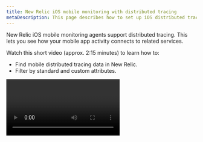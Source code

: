 ```yaml
---
title: New Relic iOS mobile monitoring with distributed tracing
metaDescription: This page describes how to set up iOS distributed tracing.
---
```

New Relic iOS mobile monitoring agents support distributed tracing. This lets you see how your mobile app activity connects to related services.

Watch this short video (approx. 2:15 minutes) to learn how to:

* Find mobile distributed tracing data in New Relic.
* Filter by standard and custom attributes.

<Video id="tkAxeE5cT2Q" type="youtube" />

## Requirements [#requirements]

To use distributed tracing, you need at least XCFramework agent version 7.3.0. We recommend you use the most recent agent.

## How to set up distributed tracing [#set-up-dt]

For mobile agents that support this feature, it’s enabled by default. 

If you prefer to turn off distributed tracing, see [iOS feature flag](/docs/mobile-monitoring/new-relic-mobile-ios/api-guides/ios-agent-configuration-feature-flags/#dt).

## Enable Infinite Tracing [#infinite-tracing]

If your mobile apps have some downstream services that use the advanced type of distributed tracing called [Infinite Tracing](/docs/distributed-tracing/infinite-tracing/introduction-infinite-tracing), you should enable this feature for your mobile apps. This ensures that your root span (the initiating mobile app) is included in the rest of the spans tracked by Infinite Tracing.

To set this up, see the [Infinite Tracing steps](/docs/distributed-tracing/infinite-tracing/set-trace-observer) to create a trace observer and to select which mobile apps (data sources) should report spans.

## Find data [#find-data]

Mobile spans appear in any [New Relic distributed tracing UI](/docs/understand-dependencies/distributed-tracing/ui-data/additional-distributed-tracing-features-new-relic-one/) where those spans are part of a trace. 

Here are some tips for finding and querying data:

* You can find end-user-originating traces in any [New Relic One distributed tracing UI](/docs/understand-dependencies/distributed-tracing/ui-data/additional-distributed-tracing-features-new-relic-one).
* In the distributed tracing UI, end-user spans are indicated with the ![New Relic distributed tracing mobile span icon](./images/mobile-icon.png "New Relic distributed tracing mobile span icon") icon.
* To see a span's attributes, select [a span in the UI](/docs/apm/distributed-tracing/ui-data/understand-use-distributed-tracing-data#span-details).
* Spans are reported as [Span data](/attribute-dictionary/?event=Span), and can be [queried in New Relic](/docs/using-new-relic/data/understand-data/query-new-relic-data).
* Query tips:
  * Query by name by setting `mobileApp.name` to the mobile app name.
  * Query for traces containing at least one mobile app span with `mobileApp.name is not null`.
  * Query for traces containing at least one back-end app with `appName is not null`.
  * Query for traces containing both mobile and back-end spans by combining the two previous conditions.

## Troubleshooting [#troubleshooting]

If you don't see end-user spans, or are having other distributed tracing issues, see [Troubleshooting](/docs/apm/distributed-tracing/troubleshooting/troubleshooting-missing-trace-data).
